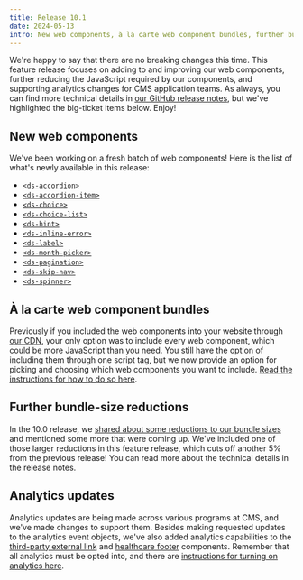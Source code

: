 ```yaml
---
title: Release 10.1
date: 2024-05-13
intro: New web components, à la carte web component bundles, further bundle-size reductions, and analytics updates
---
```


We're happy to say that there are no breaking changes this time. This feature release focuses on adding to and improving our web components, further reducing the JavaScript required by our components, and supporting analytics changes for CMS application teams. As always, you can find more technical details in [our GitHub release notes](https://github.com/CMSgov/design-system/releases/tag/%40cmsgov%2Fdesign-system%4010.1.0), but we've highlighted the big-ticket items below. Enjoy!

## New web components

We've been working on a fresh batch of web components! Here is the list of what's newly available in this release:

- [`<ds-accordion>`](https://design.cms.gov/storybook?path=/docs/web-components-ds-accordion--docs)
- [`<ds-accordion-item>`](https://design.cms.gov/storybook?path=/docs/web-components-ds-accordion-item--docs)
- [`<ds-choice>`](https://design.cms.gov/storybook?path=/docs/web-components-ds-choice--docs)
- [`<ds-choice-list>`](https://design.cms.gov/storybook?path=/docs/web-components-ds-choice-list--docs)
- [`<ds-hint>`](https://design.cms.gov/storybook?path=/docs/web-components-ds-hint--docs)
- [`<ds-inline-error>`](https://design.cms.gov/storybook?path=/docs/web-components-ds-inline-error--docs)
- [`<ds-label>`](https://design.cms.gov/storybook?path=/docs/web-components-ds-label--docs)
- [`<ds-month-picker>`](https://design.cms.gov/storybook?path=/docs/web-components-ds-month-picker--docs)
- [`<ds-pagination>`](https://design.cms.gov/storybook?path=/docs/web-components-ds-pagination--docs)
- [`<ds-skip-nav>`](https://design.cms.gov/storybook?path=/docs/web-components-ds-skip-nav--docs)
- [`<ds-spinner>`](https://design.cms.gov/storybook?path=/docs/web-components-ds-spinner--docs)

## À la carte web component bundles

Previously if you included the web components into your website through [our CDN](https://design.cms.gov/cdn/), your only option was to include every web component, which could be more JavaScript than you need. You still have the option of including them through one script tag, but we now provide an option for picking and choosing which web components you want to include. [Read the instructions for how to do so here](/getting-started/for-developers/#using-web-components).

## Further bundle-size reductions

In the 10.0 release, we [shared about some reductions to our bundle sizes](/blog/release-10.0#reduced-javascript-bundle-sizes) and mentioned some more that were coming up. We've included one of those larger reductions in this feature release, which cuts off another 5% from the previous release! You can read more about the technical details in the release notes.

## Analytics updates

Analytics updates are being made across various programs at CMS, and we've made changes to support them. Besides making requested updates to the analytics event objects, we've also added analytics capabilities to the [third-party external link](/components/third-party-external-link/) and [healthcare footer](/components/footer/healthcare-footer/) components. Remember that all analytics must be opted into, and there are [instructions for turning on analytics here](/components/analytics/).